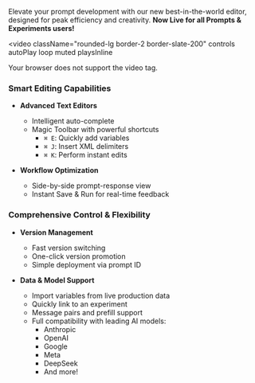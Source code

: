Elevate your prompt development with our new best-in-the-world editor, designed for peak efficiency and creativity. **Now Live for all Prompts & Experiments users!**

<video
  className="rounded-lg border-2 border-slate-200"
  controls
  autoPlay
  loop
  muted
  playsInline
>
  <source src="/static/changelog/videos/pirate-prompt.mp4" type="video/mp4" />
  Your browser does not support the video tag.
</video>

### Smart Editing Capabilities

- **Advanced Text Editors**

  - Intelligent auto-complete
  - Magic Toolbar with powerful shortcuts
    - `⌘ E`: Quickly add variables
    - `⌘ J`: Insert XML delimiters
    - `⌘ K`: Perform instant edits

- **Workflow Optimization**
  - Side-by-side prompt-response view
  - Instant Save & Run for real-time feedback

### Comprehensive Control & Flexibility

- **Version Management**

  - Fast version switching
  - One-click version promotion
  - Simple deployment via prompt ID

- **Data & Model Support**
  - Import variables from live production data
  - Quickly link to an experiment
  - Message pairs and prefill support
  - Full compatibility with leading AI models:
    - Anthropic
    - OpenAI
    - Google
    - Meta
    - DeepSeek
    - And more!
